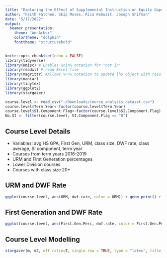 ```yaml
---
title: "Exploring the Effect of Supplemental Instruction on Equity Gaps"
author: "Faith Fatchen, Skip Moses, Rica Rebusit, Joseph Shifman"
date: "5/17/2022"
output: 
  beamer_presentation:
    theme: "AnnArbor"
    colortheme: "dolphin"
    fonttheme: "structurebold"
---
```


```r
knitr::opts_chunk$set(echo = FALSE)
library(tidyverse)
library(Hmisc) # Enables %nin% notation for "not in"
library(readxl) # read Excel file
library(magrittr) #Allows %<>% notation to update lhs object with resulting value
library(naniar)
library(tinytex)
library(ggplot2)
library(stargazer)

course.level <- read_csv("~/Downloads/course_analysis_dataset.csv")
course.level$Term.Year<-factor(course.level$Term.Year)
course.level$SI.Component.Flag<-factor(course.level$SI.Component.Flag)
No.SI <- filter(course.level, SI.Component.Flag == "0")
```


## Course Level Details

- Variables: avg HS GPA, First Gen, URM, class size, DWF rate, class average, SI component, term year
- Courses from term years 2016-2019
- URM and First Generation percentages
- Lower Division courses
- Courses with class size 20+

## URM and DWF Rate

```r
ggplot(course.level, aes(URM, dwf.rate, color = URM)) + geom_point() + facet_wrap(. ~Term.Year) + xlab("Percent URM") + ylab("DWF Rate") + geom_point(data=No.SI, aes(x=URM, y=dwf.rate), color = 'red') + theme(legend.position="none") + geom_smooth(se=F) 
```

## First Generation and DWF Rate

```r
ggplot(course.level, aes(First.Gen.Perc, dwf.rate, color = First.Gen.Perc)) + geom_point() + facet_wrap(. ~Term.Year) + xlab("Percent First Gen") + ylab("DWF Rate")+ geom_point(data=No.SI, aes(x=URM, y=dwf.rate), color = 'red') + theme(legend.position="none") + geom_smooth(se=F)
```

## Course Level Modelling

```r
stargazer(m, m2, off.ratio=T, single.row = TRUE, type = "latex", title = "Results Multilinear Regression")
```

